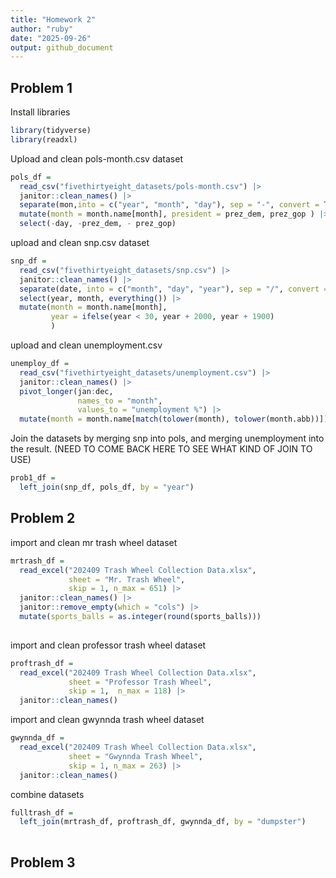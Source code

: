 ```yaml
---
title: "Homework 2"
author: "ruby"
date: "2025-09-26"
output: github_document
---
```


## Problem 1

Install libraries
```r
library(tidyverse)
library(readxl)
```

Upload and clean pols-month.csv dataset
```r
pols_df = 
  read_csv("fivethirtyeight_datasets/pols-month.csv") |> 
  janitor::clean_names() |> 
  separate(mon,into = c("year", "month", "day"), sep = "-", convert = TRUE) |> 
  mutate(month = month.name[month], president = prez_dem, prez_gop ) |>   
  select(-day, -prez_dem, - prez_gop)
```


upload and clean snp.csv dataset
```r
snp_df = 
  read_csv("fivethirtyeight_datasets/snp.csv") |> 
  janitor::clean_names() |> 
  separate(date, into = c("month", "day", "year"), sep = "/", convert = TRUE) |>
  select(year, month, everything()) |> 
  mutate(month = month.name[month], 
         year = ifelse(year < 30, year + 2000, year + 1900)
         )
```

upload and clean unemployment.csv 
```r
unemploy_df = 
  read_csv("fivethirtyeight_datasets/unemployment.csv") |> 
  janitor::clean_names() |> 
  pivot_longer(jan:dec, 
               names_to = "month", 
               values_to = "unemployment %") |> 
  mutate(month = month.name[match(tolower(month), tolower(month.abb))])
```

Join the datasets by merging snp into pols, and merging unemployment into the result. (NEED TO COME BACK HERE TO SEE WHAT KIND OF JOIN TO USE)
```r
prob1_df =
  left_join(snp_df, pols_df, by = "year")
```

## Problem 2

import and clean mr trash wheel dataset 
```r
mrtrash_df = 
  read_excel("202409 Trash Wheel Collection Data.xlsx", 
             sheet = "Mr. Trash Wheel", 
             skip = 1, n_max = 651) |> 
  janitor::clean_names() |>  
  janitor::remove_empty(which = "cols") |> 
  mutate(sports_balls = as.integer(round(sports_balls)))
  
```

import and clean professor trash wheel dataset
```r
proftrash_df = 
  read_excel("202409 Trash Wheel Collection Data.xlsx", 
             sheet = "Professor Trash Wheel", 
             skip = 1,  n_max = 118) |> 
  janitor::clean_names()
```


import and clean gwynnda trash wheel dataset 
```r
gwynnda_df = 
  read_excel("202409 Trash Wheel Collection Data.xlsx", 
             sheet = "Gwynnda Trash Wheel", 
             skip = 1, n_max = 263) |> 
  janitor::clean_names()
```

combine datasets 
```r
fulltrash_df = 
  left_join(mrtrash_df, proftrash_df, gwynnda_df, by = "dumpster")
  
```

## Problem 3
